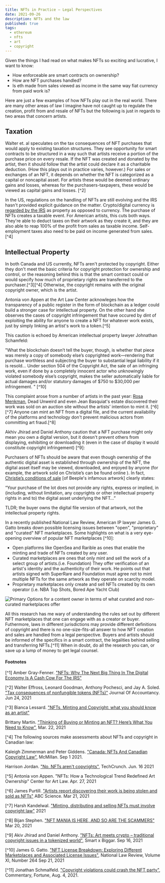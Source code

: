 ```yaml
---
title: NFTs in Practice – Legal Perspectives
date: 2021-09-26
description: NFTs and the law
published: true
tags:
  - ethereum
  - nfts
  - art
  - copyright
---
```


Given the things I had read on what makes NFTs so exciting and lucrative, I want to know:

- How enforceable are smart contracts on ownership? 
- How are NFT purchases handled?
- Is eth made from sales viewed as income in the same way fiat currency from paid work is?

Here are just a few examples of how NFTs play out in the real world. There are many other areas of law I imagine have not caught up to regulate the creation, profit from and resale of NFTs but the following is just in regards to two areas that concern artists.

## Taxation

Walter et. al speculates on the tax consequences of NFT purchases that would apply to existing taxation structures. They see opportunity for smart contracts to be structured in a way such that artists receive a portion of the purchase price on every resale. If the NFT was created and donated by the artist, then it should follow that the artist could declare it as a charitable deduction. (How this plays out in practice varies, however.) For sales or exchanges of an NFT, it depends on whether the NFT is categorized as a capital or noncapital asset. For artists these would be deemed ordinary gains and losses, whereas for the purchasers-taxpayers, these would be viewed as capital gains and losses. [^2]

In the US, regulations on the handling of NFTs are still evolving and the IRS hasn't provided explicit guidance on the matter. Crypto/digital currency is [regarded by the IRS](https://www.irs.gov/pub/irs-drop/n-14-21.pdf) as property as opposed to currency. The purchase of NFTs creates a taxable event. For American artists, this cuts both ways. They're able to deduct taxes on their artwork as they create it, and they are also able to reap 100% of the profit from sales as taxable income. Self-employment taxes also need to be paid on income generated from sales. [^4]

## Intellectual Property

In both Canada and US currently, NFTs aren't protected by copyright. Either they don't meet the basic criteria for copyright protection for ownership and control, or the reasoning behind this is that the smart contract could or would specify how much of proprietary rights are transferred to the purchaser.[^3][^4] Otherwise, the copyright remains with the original copyright owner, which is the artist.

Antonia von Appen at the Art Law Center acknowleges how the transparency of a public register in the form of blockchain as a ledger could build a stronger case for intellectual property. On the other hand she observes the cases of copyright infringement that have occured by dint of exploiting the ability for anyone to create a NFT for whatever work exists, just by simply linking an artist's work to a token.[^5]

This caution is echoed by American intellectual property lawyer Johnathan Schamfeld:

 "What the blockchain doesn’t tell the buyer, though, is whether that piece was merely a copy of somebody else’s copyrighted work—rendering that purchase worthless and subjecting the buyer to substantial legal liability if it is resold... Under section 504 of the Copyright Act, the sale of an infringing work, even if done by a completely innocent actor who unknowingly violated   somebody else’s copyright, makes the seller automatically liable for actual damages and/or statutory damages of $750 to $30,000 per infringement. " [^10]

This complaint arose from a number of artists in the past year: [Rosa Menkman](https://www.holo.mg/stream/rosa-menkman-nft-crypto-art/), Dead Unweird and even Jean Basquiat's estate discovered their work was sold on an auction site without the artists' intention to mint it. [^6][^7] Anyone can mint an NFT from a digital file, and the current availability of the platforms and technology don't prevent malicious actors from committing art fraud.[^8]

Akhiv Jhirad and Daniel Anthony caution that a NFT purchase might only mean you own a digital version, but it doesn't prevent others from displaying, exhibiting or downloading it (even in the case of display it would constitute copyright infringement) [^9]:

  Purchasers of NFTs should be aware that even though ownership of the authentic digital asset is established through ownership of the NFT, the digital asset itself may be viewed, downloaded, and enjoyed by anyone (for example, the artwork sold on Christie’s can be found online ). In fact, [Christie’s conditions of sale](https://www.christies.com/pdf/onlineonly/ECOMMERCE%20CONDITIONS%20OF%20SALE%20-%20NEW%20YORK%206-16-21%20(002).pdf) [of Beeple's infamous artwork] clearly states:

  “Your purchase of the lot does not provide any rights, express or implied, in (including, without limitation, any copyrights or other intellectual property rights in and to) the digital asset underlying the NFT…”

TLDR; the buyer owns the digital file version of that artwork, not the intellectual property rights. 

In a recently published National Law Review, American IP lawyer James G. Gatto breaks down possible licensing issues between "open", "proprietary" and "curated" NFT marketplaces. Some highlights on what is a very eye-opening overview of popular NFT marketplaces [^10]:

- Open platforms like OpenSea and Rarible as ones that enable the minting and trade of NFTs created by any user.
- Curated marketplaces are ones that only mint and sell the work of a select group of artists.(i.e. Foundation) They offer verification of an artist's identity and the authenticity of their work. He points out that artists signed with SuperRare and Foundation must agree not to mint multiple NFTs for the same artwork as they operate on scarcity model. 
- Proprietary marketplaces only create and sell NFTs created by its own operator (i.e. NBA Top Shots, Bored Ape Yacht Club)

![Primary Options for a content owner in terms of what curated and non-curated marketplaces offer](https://www.natlawreview.com/sites/default/files/u13513/Content-Owner-Curated-Non-Curated-Marketplaces.jpg)


All this research has me wary of understanding the rules set out by different NFT marketplaces that one can engage with as a creator or buyer. Futhermore, laws in different jurisdictions may provide different definitions of copyright and there is no one-size-fits-all answer to how NFT creation and sales are handled from a legal perspective. Buyers and artists should be informed of the specifics in a smart contract, the legalities behind selling and transferring NFTs.[^11] When in doubt, do all the research you can, or save up a lump of money to get legal counsel. 

#### Footnotes

[^1] Amber Gray-Fenner. ["NFTs: Why The Next Big Thing In The Digital Economy Is A Cash Cow For The IRS"](https://www.forbes.com/sites/ambergray-fenner/2021/08/10/nfts-why-the-next-big-thing-in-the-digital-economy-is-a-cash-cow-for-the-irs/?sh=743ec164545d)

[^2] Walter Effross, Leonard Goodman, Anthony Pochesci, and Jay A. Soled. ["Tax consequences of nonfungible tokens (NFTs)"](https://www.journalofaccountancy.com/news/2021/jun/tax-consequences-of-nfts-nonfungible-tokens.html) Journal Of Accountancy. Jun 24, 2021

[^3] Bianca Lessard. ["NFTs, Minting and Copyright: what you should know as an artist"](https://www.rennoco.com/post/nfts-minting-and-copyright-what-you-should-know-as-an-artist) 

Brittany Martin. ["Thinking of Buying or Minting an NFT? Here’s What You Need to Know"](https://www.lamag.com/article/nft-law-copyright/), Mar. 22, 2021

[^4] The following sources make assessments about NFTs and copyright in Canadian law:

Kaleigh Zimmerman and Peter Giddens. ["Canada: NFTs And Canadian Copyright Law"](https://www.mondaq.com/canada/copyright/1107594/nfts-and-canadian-copyright-law ), McMillan. Sep 1 2021.

Harrison Jordan. ["No, NFTs aren't copyrights"](https://techcrunch.com/2021/06/16/no-nfts-arent-copyrights/), TechCrunch. Jun. 16 2021

[^5] Antonia von Appen. "NFTs: How a Technological Trend Redefined Art Ownership" Center for Art Law. Apr. 27, 2021

[^6] James Purtill. ["Artists report discovering their work is being stolen and sold as NFTs"](https://www.abc.net.au/news/science/2021-03-16/nfts-artists-report-their-work-is-being-stolen-and-sold/13249408#:~:text=Many%20artists%20around%20the%20world,work%20posted%20on%20social%20media) ABC Science. Mar 21, 2021

[^7] Harsh Kandelwal. ["Minting, distributing and selling NFTs must involve copyright law"](https://cointelegraph.com/news/minting-distributing-and-selling-nfts-must-involve-copyright-law) 2021

[^8] Bijan Stephen. ["NFT MANIA IS HERE, AND SO ARE THE SCAMMERS"](https://www.theverge.com/2021/3/20/22334527/nft-scams-artists-opensea-rarible-marble-cards-fraud-art) Mar 20, 2021

[^9] Akiv Jhirad and Daniel Anthony. ["NFTs: Art meets crypto – traditional copyright issues in a tokenized world"](https://www.smartbiggar.ca/insights/publication/nfts-art-meets-crypto-traditional-copyright-issues-in-a-tokenized-world), Smart x Biggar. Sep 16, 2021

[^10] James G. Gatto. ["NFT License Breakdown: Exploring Different Marketplaces and Associated License Issues"](https://www.natlawreview.com/article/nft-license-breakdown-exploring-different-marketplaces-and-associated-license-issues), National Law Review, Volume XI, Number 264 Sep 21, 2021

[^11] Jonathan Schmalfeld. ["Copyright violations could crash the NFT party"](https://fortune.com/2021/08/04/nfts-copyright-violations-penalties-non-fungible-tokens-collectibles-nfttorney-jonathan-schmalfeld/), Commentary, Fortune, Aug. 4, 2021.